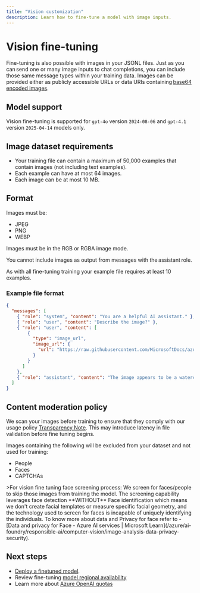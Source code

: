```yaml
---
title: "Vision customization"
description: Learn how to fine-tune a model with image inputs.
---
```


# Vision fine-tuning

Fine-tuning is also possible with images in your JSONL files. Just as you can send one or many image inputs to chat completions, you can include those same message types within your training data. Images can be provided either as publicly accessible URLs or data URIs containing [base64 encoded images](/azure/ai-services/openai/how-to/gpt-with-vision?tabs=rest#call-the-chat-completion-apis). 

## Model support

Vision fine-tuning is supported for `gpt-4o` version `2024-08-06` and `gpt-4.1` version `2025-04-14` models only.

## Image dataset requirements

- Your training file can contain a maximum of 50,000 examples that contain images (not including text examples).
- Each example can have at most 64 images.
- Each image can be at most 10 MB.

## Format

Images must be:

- JPEG
- PNG
- WEBP

Images must be in the RGB or RGBA image mode.

You cannot include images as output from messages with the assistant role.

As with all fine-tuning training your example file requires at least 10 examples.

### Example file format

```json
{
  "messages": [
    { "role": "system", "content": "You are a helpful AI assistant." },
    { "role": "user", "content": "Describe the image?" },
    { "role": "user", "content": [
        {
          "type": "image_url",
          "image_url": {
            "url": "https://raw.githubusercontent.com/MicrosoftDocs/azure-ai-docs/main/articles/ai-services/openai/media/how-to/generated-seattle.png"
          }
        }
      ]
    },
    { "role": "assistant", "content": "The image appears to be a watercolor painting of a city skyline, featuring tall buildings and a recognizable structure often associated with Seattle, like the Space Needle. The artwork uses soft colors and brushstrokes to create a somewhat abstract and artistic representation of the cityscape" }
  ]
}
```


## Content moderation policy

We scan your images before training to ensure that they comply with our usage policy [Transparency Note](/azure/ai-foundry/responsible-ai/openai/transparency-note). This may introduce latency in file validation before fine tuning begins.

Images containing the following will be excluded from your dataset and not used for training:

- People
- Faces
- CAPTCHAs

<Info>
>For vision fine tuning face screening process: We screen for faces/people to skip those images from training the model. The screening capability leverages face detection **WITHOUT** Face identification which means we don't create facial templates or measure specific facial geometry, and the technology used to screen for faces is incapable of uniquely identifying the individuals. To know more about data and Privacy for face refer to - [Data and privacy for Face - Azure AI services | Microsoft Learn](/azure/ai-foundry/responsible-ai/computer-vision/image-analysis-data-privacy-security).
</Info>

## Next steps

- [Deploy a finetuned model](fine-tuning-deploy).
- Review fine-tuning [model regional availability](../concepts/models.md#fine-tuning-models)
- Learn more about [Azure OpenAI quotas](../quotas-limits)
